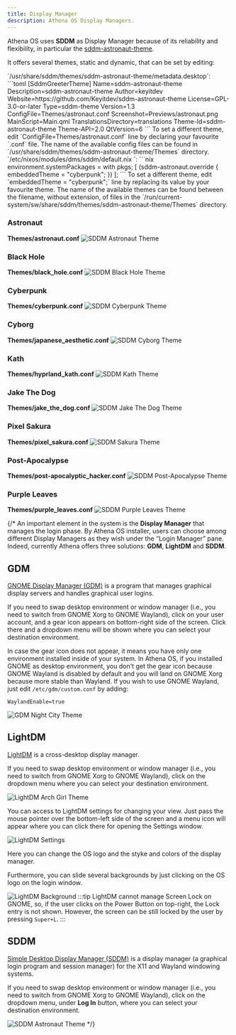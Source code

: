 ```yaml
---
title: Display Manager
description: Athena OS Display Managers.
---
```


Athena OS uses **SDDM** as Display Manager because of its reliability and flexibility, in particular the [sddm-astronaut-theme](https://github.com/Keyitdev/sddm-astronaut-theme).

It offers several themes, static and dynamic, that can be set by editing:

<Tabs>
<TabItem label="Athena Arch">
`/usr/share/sddm/themes/sddm-astronaut-theme/metadata.desktop`:
```toml
[SddmGreeterTheme]
Name=sddm-astronaut-theme
Description=sddm-astronaut-theme
Author=keyitdev
Website=https://github.com/Keyitdev/sddm-astronaut-theme
License=GPL-3.0-or-later
Type=sddm-theme
Version=1.3
ConfigFile=Themes/astronaut.conf
Screenshot=Previews/astronaut.png
MainScript=Main.qml
TranslationsDirectory=translations
Theme-Id=sddm-astronaut-theme
Theme-API=2.0
QtVersion=6
```
To set a different theme, edit `ConfigFile=Themes/astronaut.conf` line by declaring your favourite `.conf` file. The name of the available config files can be found in `/usr/share/sddm/themes/sddm-astronaut-theme/Themes` directory.
</TabItem>
<TabItem label="Athena Nix">
`/etc/nixos/modules/dms/sddm/default.nix
`:
```nix
    environment.systemPackages = with pkgs; [
      (sddm-astronaut.override {
        embeddedTheme = "cyberpunk";
      })
    ];
```
To set a different theme, edit `embeddedTheme = "cyberpunk";` line by replacing its value by your favourite theme. The name of the available themes can be found between the filename, without extension, of files in the `/run/current-system/sw/share/sddm/themes/sddm-astronaut-theme/Themes` directory.
</TabItem>
</Tabs>

### Astronaut
**Themes/astronaut.conf**
![SDDM Astronaut Theme](@assets/images/sddm-astronaut-login.png)

### Black Hole
**Themes/black_hole.conf**
![SDDM Black Hole Theme](@assets/images/sddm-black_hole-login.png)

### Cyberpunk
**Themes/cyberpunk.conf**
![SDDM Cyberpunk Theme](@assets/images/sddm-cyberpunk-login.png)

### Cyborg
**Themes/japanese_aesthetic.conf**
![SDDM Cyborg Theme](@assets/images/sddm-japanese_aesthetic-login.png)

### Kath
**Themes/hyprland_kath.conf**
![SDDM Kath Theme](@assets/images/sddm-kath-login.gif)

### Jake The Dog
**Themes/jake_the_dog.conf**
![SDDM Jake The Dog Theme](@assets/images/sddm-jake_the_dog-login.gif)

### Pixel Sakura
**Themes/pixel_sakura.conf**
![SDDM Sakura Theme](@assets/images/sddm-pixel_sakura-login.gif)

### Post-Apocalypse
**Themes/post-apocalyptic_hacker.conf**
![SDDM Post-Apocalypse Theme](@assets/images/sddm-post_apocalyptic_hacker-login.png)

### Purple Leaves
**Themes/purple_leaves.conf**
![SDDM Purple Leaves Theme](@assets/images/sddm-purple_leaves-login.png)

{/*
An important element in the system is the **Display Manager** that manages the login phase. By Athena OS installer, users can choose among different Display Managers as they wish under the “Login Manager” pane. Indeed, currently Athena offers three solutions: **GDM**, **LightDM** and **SDDM**.

## GDM

[GNOME Display Manager (GDM)](https://wiki.archlinux.org/title/GDM) is a program that manages graphical display servers and handles graphical user logins.

If you need to swap desktop environment or window manager (i.e., you need to switch from GNOME Xorg to GNOME Wayland), click on your user account, and a gear icon appears on bottom-right side of the screen. Click there and a dropdown menu will be shown where you can select your destination environment.

In case the gear icon does not appear, it means you have only one environment installed inside of your system. In Athena OS, if you installed GNOME as desktop environment, you don't get the gear icon because GNOME Wayland is disabled by default and you will land on GNOME Xorg because more stable than Wayland. If you wish to use GNOME Wayland, just edit `/etc/gdm/custom.conf` by adding:
```
WaylandEnable=true
```

![GDM Night City Theme](@assets/images/gdm-nightcity.png)

## LightDM

[LightDM](https://wiki.archlinux.org/title/LightDM) is a cross-desktop display manager.

If you need to swap desktop environment or window manager (i.e., you need to switch from GNOME Xorg to GNOME Wayland), click on the dropdown menu where you can select your destination environment.

![LightDM Arch Girl Theme](@assets/images/lightdm-penguin.png)

You can access to LightDM settings for changing your view. Just pass the mouse pointer over the bottom-left side of the screen and a menu icon will appear where you can click there for opening the Settings window.

![LightDM Settings](@assets/images/lightdm-penguin-settings.png)

Here you can change the OS logo and the styke and colors of the display manager.

Furthermore, you can slide several backgrounds by just clicking on the OS logo on the login window.

![LightDM Background](@assets/images/lightdm-penguin-background.png)
:::tip
LightDM cannot manage Screen Lock on GNOME, so, if the user clicks on the Power Button on top-right, the Lock entry is not shown. However, the screen can be still locked by the user by pressing `Super+L`.
:::

## SDDM

[Simple Desktop Display Manager (SDDM)](https://wiki.archlinux.org/title/SDDM) is a display manager (a graphical login program and session manager) for the X11 and Wayland windowing systems.

If you need to swap desktop environment or window manager (i.e., you need to switch from GNOME Xorg to GNOME Wayland), click on the dropdown menu, under **Log In** button, where you can select your destination environment.

![SDDM Astronaut Theme](@assets/images/sddm-astronaut.png)
*/}

<ImageComponent />